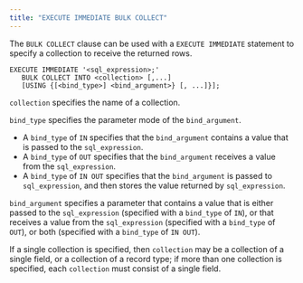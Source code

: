 ```yaml
---
title: "EXECUTE IMMEDIATE BULK COLLECT"
---
```


<div id="execute_immediate_bulk_collect" class="registered_link"></div>

The `BULK COLLECT` clause can be used with a `EXECUTE IMMEDIATE` statement to specify a collection to receive the returned rows.

```text
EXECUTE IMMEDIATE '<sql_expression>;'
   BULK COLLECT INTO <collection> [,...]
   [USING {[<bind_type>] <bind_argument>} [, ...]}];
```

`collection` specifies the name of a collection.

`bind_type` specifies the parameter mode of the `bind_argument`.

-   A `bind_type` of `IN` specifies that the `bind_argument` contains a value that is passed to the `sql_expression`.
-   A `bind_type` of `OUT` specifies that the `bind_argument` receives a value from the `sql_expression`.
-   A `bind_type` of `IN OUT` specifies that the `bind_argument` is passed to `sql_expression`, and then stores the value returned by `sql_expression`.

`bind_argument` specifies a parameter that contains a value that is either passed to the `sql_expression` (specified with a `bind_type` of `IN`), or that receives a value from the `sql_expression` (specified with a `bind_type` of `OUT`), or both (specified with a `bind_type` of `IN OUT`).

If a single collection is specified, then `collection` may be a collection of a single field, or a collection of a record type; if more than one collection is specified, each `collection` must consist of a single field.
